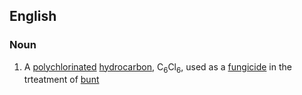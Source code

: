 ==English==

===Noun===
{{wikipedia}}
{{en-noun|-}}

#{{organic compound}} A [[polychlorinated]] [[hydrocarbon]], C<sub>6</sub>Cl<sub>6</sub>, used as a [[fungicide]] in the trteatment of [[bunt]]